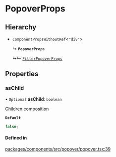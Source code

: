 # PopoverProps

## Hierarchy

- `ComponentPropsWithoutRef`\<`"div"`\>

  ↳ **`PopoverProps`**

  ↳↳ [`FilterPopoverProps`](/components/filter-popover/props.md)

## Properties

### asChild

• `Optional` **asChild**: `boolean`

Children composition

**`Default`**

```ts
false;
```

#### Defined in

[packages/components/src/popover/popover.tsx:39](https://github.com/vtex/shoreline/blob/bf9009f50/packages/components/src/popover/popover.tsx#L39)
